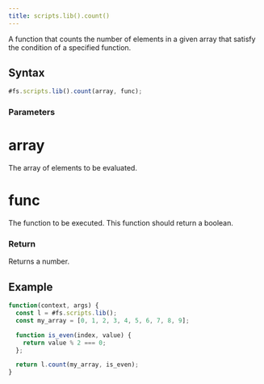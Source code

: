 ```yaml
---
title: scripts.lib().count()
---
```


A function that counts the number of elements in a given array that satisfy the condition of a specified function.

## Syntax

```js
#fs.scripts.lib().count(array, func);
```

### Parameters

# array

The array of elements to be evaluated.

# func

The function to be executed. This function should return a boolean.

### Return

Returns a number.

## Example

```js
function(context, args) {
  const l = #fs.scripts.lib();
  const my_array = [0, 1, 2, 3, 4, 5, 6, 7, 8, 9];

  function is_even(index, value) {
    return value % 2 === 0;
  };

  return l.count(my_array, is_even);
}
```

